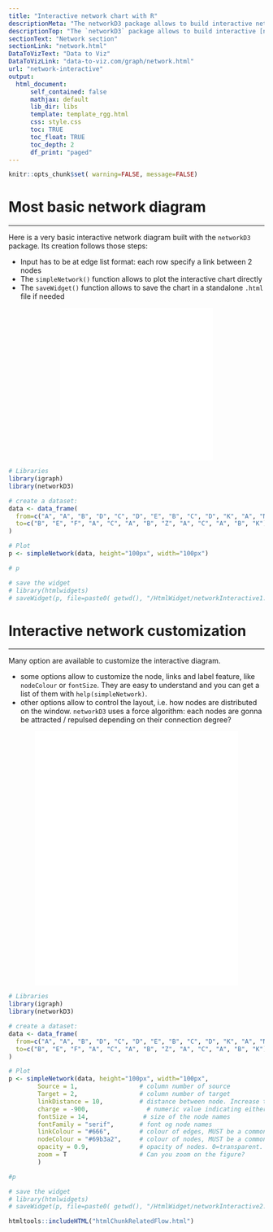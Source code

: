 ```yaml
---
title: "Interactive network chart with R"
descriptionMeta: "The networkD3 package allows to build interactive network diagram directly from R. It allows to zoom, hover nodes, reorganize the layout and more. This post explains how to use the library with reproducible examples."
descriptionTop: "The `networkD3` package allows to build interactive [network diagram](network.html) directly from `R`. It allows to zoom, hover nodes, reorganize the layout and more. This post explains how to use the library with reproducible examples."
sectionText: "Network section"
sectionLink: "network.html"
DataToVizText: "Data to Viz"
DataToVizLink: "data-to-viz.com/graph/network.html"
url: "network-interactive"
output:
  html_document:
      self_contained: false    
      mathjax: default
      lib_dir: libs
      template: template_rgg.html
      css: style.css
      toc: TRUE
      toc_float: TRUE
      toc_depth: 2
      df_print: "paged"
---
```



```r
knitr::opts_chunk$set( warning=FALSE, message=FALSE)
```

<div class="container">




# Most basic network diagram
***

<div class = "row">

<div class = "col-md-6  col-sm-12 align-self-center">

Here is a very basic interactive network diagram built with the `networkD3` package. Its creation follows those steps:

- Input has to be at edge list format: each row specify a link between 2 nodes
- The `simpleNetwork()` function allows to plot the interactive chart directly
- The `saveWidget()` function allows to save the chart in a standalone `.html` file if needed

</div>


<div class = "col-md-6  col-sm-12">

<center><iframe src="HtmlWidget/networkInteractive1.html" height="300" width="300" style="border:none;"></iframe></center>

</div>
</div>




```r
# Libraries
library(igraph)
library(networkD3)

# create a dataset:
data <- data_frame(
  from=c("A", "A", "B", "D", "C", "D", "E", "B", "C", "D", "K", "A", "M"),
  to=c("B", "E", "F", "A", "C", "A", "B", "Z", "A", "C", "A", "B", "K")
)

# Plot
p <- simpleNetwork(data, height="100px", width="100px")

# p

# save the widget
# library(htmlwidgets)
# saveWidget(p, file=paste0( getwd(), "/HtmlWidget/networkInteractive1.html"))
```













# Interactive network customization
***

<div class = "row">

<div class = "col-md-6  col-sm-12 align-self-center">

Many option are available to customize the interactive diagram.

- some options allow to customize the node, links and label feature, like `nodeColour` or `fontSize`. They are easy to understand and you can get a list of them with `help(simpleNetwork)`.
- other options allow to control the layout, i.e. how nodes are distributed on the window. `networkD3` uses a force algorithm: each nodes are gonna be attracted / repulsed depending on their connection degree?


</div>


<div class = "col-md-6  col-sm-12">

<center><iframe src="HtmlWidget/networkInteractive2.html" height="500" width="400" style="border:none;"></iframe></center>

</div>
</div>




```r
# Libraries
library(igraph)
library(networkD3)

# create a dataset:
data <- data_frame(
  from=c("A", "A", "B", "D", "C", "D", "E", "B", "C", "D", "K", "A", "M"),
  to=c("B", "E", "F", "A", "C", "A", "B", "Z", "A", "C", "A", "B", "K")
)

# Plot
p <- simpleNetwork(data, height="100px", width="100px",        
        Source = 1,                 # column number of source
        Target = 2,                 # column number of target
        linkDistance = 10,          # distance between node. Increase this value to have more space between nodes
        charge = -900,                # numeric value indicating either the strength of the node repulsion (negative value) or attraction (positive value)
        fontSize = 14,               # size of the node names
        fontFamily = "serif",       # font og node names
        linkColour = "#666",        # colour of edges, MUST be a common colour for the whole graph
        nodeColour = "#69b3a2",     # colour of nodes, MUST be a common colour for the whole graph
        opacity = 0.9,              # opacity of nodes. 0=transparent. 1=no transparency
        zoom = T                    # Can you zoom on the figure?
        )

#p

# save the widget
# library(htmlwidgets)
# saveWidget(p, file=paste0( getwd(), "/HtmlWidget/networkInteractive2.html"))
```










</div>



```r
htmltools::includeHTML("htmlChunkRelatedFlow.html")
```
